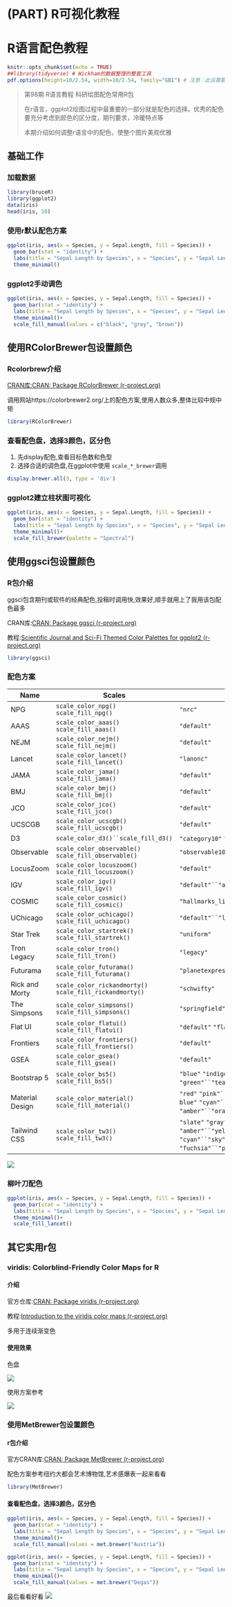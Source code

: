 # (PART) R可视化教程 {-}


# R语言配色教程

```r
knitr::opts_chunk$set(echo = TRUE)
##library(tidyverse) # Wickham的数据整理的整套工具
pdf.options(height=10/2.54, width=10/2.54, family="GB1") # 注意：此设置要放在最后
```

> 第98期 R语言教程 科研绘图配色常用R包
>
> 在r语言，ggplot2绘图过程中最重要的一部分就是配色的选择。优秀的配色要充分考虑到颜色的区分度，期刊要求，冷暖特点等
>
> 本期介绍如何调整r语言中的配色，使整个图片美观优雅


## 基础工作

### 加载数据

```r
library(bruceR)
library(ggplot2)
data(iris)
head(iris, 10)
```

### 使用r默认配色方案

```r
ggplot(iris, aes(x = Species, y = Sepal.Length, fill = Species)) +
  geom_bar(stat = "identity") +
  labs(title = "Sepal Length by Species", x = "Species", y = "Sepal Length") +
  theme_minimal()
```

### ggplot2手动调色

```r
ggplot(iris, aes(x = Species, y = Sepal.Length, fill = Species)) +
  geom_bar(stat = "identity") +
  labs(title = "Sepal Length by Species", x = "Species", y = "Sepal Length") +
  theme_minimal()+
  scale_fill_manual(values = c("black", "grey", "brown"))
```

## 使用RColorBrewer包设置颜色
### Rcolorbrew介绍

[CRAN库:CRAN: Package RColorBrewer (r-project.org)](https://cran.r-project.org/web/packages/RColorBrewer/)

调用网站https://colorbrewer2.org/上的配色方案,使用人数众多,整体比较中规中矩

```r
library(RColorBrewer)
```



### 查看配色盘，选择3颜色，区分色


1. 先display配色,查看目标色数和色型
2. 选择合适的调色盘,在ggplot中使用 `scale_*_brewer`调用

```r
display.brewer.all(3, type = 'div')
```


### ggplot2建立柱状图可视化
```r
ggplot(iris, aes(x = Species, y = Sepal.Length, fill = Species)) +
  geom_bar(stat = "identity") +
  labs(title = "Sepal Length by Species", x = "Species", y = "Sepal Length") +
  theme_minimal()+
  scale_fill_brewer(palette = "Spectral")

```



## 使用ggsci包设置颜色


### R包介绍

ggsci包含期刊或软件的经典配色,投稿时调用快,效果好,顺手就用上了我用该包配色最多

CRAN库:[CRAN: Package ggsci (r-project.org)](https://cran.r-project.org/web/packages/ggsci/)

教程:[Scientific Journal and Sci-Fi Themed Color Palettes for ggplot2 (r-project.org)](https://cran.r-project.org/web/packages/ggsci/vignettes/ggsci.html)
```r
library(ggsci)
```

### 配色方案

| Name            | Scales                                                   | Palette Types                                                                                                                                                                                                    | Palette Generator    |
| --------------- | -------------------------------------------------------- | ---------------------------------------------------------------------------------------------------------------------------------------------------------------------------------------------------------------- | -------------------- |
| NPG             | `scale_color_npg()` `scale_fill_npg()`                   | `"nrc"`                                                                                                                                                                                                          | `pal_npg()`          |
| AAAS            | `scale_color_aaas()` `scale_fill_aaas()`                 | `"default"`                                                                                                                                                                                                      | `pal_aaas()`         |
| NEJM            | `scale_color_nejm()` `scale_fill_nejm()`                 | `"default"`                                                                                                                                                                                                      | `pal_nejm()`         |
| Lancet          | `scale_color_lancet()` `scale_fill_lancet()`             | `"lanonc"`                                                                                                                                                                                                       | `pal_lancet()`       |
| JAMA            | `scale_color_jama()` `scale_fill_jama()`                 | `"default"`                                                                                                                                                                                                      | `pal_jama()`         |
| BMJ             | `scale_color_bmj()` `scale_fill_bmj()`                   | `"default"`                                                                                                                                                                                                      | `pal_bmj()`          |
| JCO             | `scale_color_jco()` `scale_fill_jco()`                   | `"default"`                                                                                                                                                                                                      | `pal_jco()`          |
| UCSCGB          | `scale_color_ucscgb()` `scale_fill_ucscgb()`             | `"default"`                                                                                                                                                                                                      | `pal_ucscgb()`       |
| D3              | `scale_color_d3()``scale_fill_d3()`                      | `"category10"` `"category20"` `"category20b"` `"category20c"`                                                                                                                                                    | `pal_d3()`           |
| Observable      | `scale_color_observable()` `scale_fill_observable()`     | `"observable10"`                                                                                                                                                                                                 | `pal_observable()`   |
| LocusZoom       | `scale_color_locuszoom()` `scale_fill_locuszoom()`       | `"default"`                                                                                                                                                                                                      | `pal_locuszoom()`    |
| IGV             | `scale_color_igv()` `scale_fill_igv()`                   | `"default"``"alternating"`                                                                                                                                                                                       | `pal_igv()`          |
| COSMIC          | `scale_color_cosmic()` `scale_fill_cosmic()`             | `"hallmarks_light"``"hallmarks_dark"``"signature_substitutions"`                                                                                                                                                 | `pal_cosmic()`       |
| UChicago        | `scale_color_uchicago()` `scale_fill_uchicago()`         | `"default"``"light"``"dark"`                                                                                                                                                                                     | `pal_uchicago()`     |
| Star Trek       | `scale_color_startrek()` `scale_fill_startrek()`         | `"uniform"`                                                                                                                                                                                                      | `pal_startrek()`     |
| Tron Legacy     | `scale_color_tron()` `scale_fill_tron()`                 | `"legacy"`                                                                                                                                                                                                       | `pal_tron()`         |
| Futurama        | `scale_color_futurama()` `scale_fill_futurama()`         | `"planetexpress"`                                                                                                                                                                                                | `pal_futurama()`     |
| Rick and Morty  | `scale_color_rickandmorty()` `scale_fill_rickandmorty()` | `"schwifty"`                                                                                                                                                                                                     | `pal_rickandmorty()` |
| The Simpsons    | `scale_color_simpsons()` `scale_fill_simpsons()`         | `"springfield"`                                                                                                                                                                                                  | `pal_simpsons()`     |
| Flat UI         | `scale_color_flatui()` `scale_fill_flatui()`             | `"default"` `"flattastic"` `"aussie"`                                                                                                                                                                            | `pal_flatui()`       |
| Frontiers       | `scale_color_frontiers()` `scale_fill_frontiers()`       | `"default"`                                                                                                                                                                                                      | `pal_frontiers()`    |
| GSEA            | `scale_color_gsea()` `scale_fill_gsea()`                 | `"default"`                                                                                                                                                                                                      | `pal_gsea()`         |
| Bootstrap 5     | `scale_color_bs5()` `scale_fill_bs5()`                   | `"blue"` `"indigo"``"purple"` `"pink"``"red"` `"orange"``"yellow"` `"green"``"teal"` `"cyan"``"gray"`                                                                                                            | `pal_bs5()`          |
| Material Design | `scale_color_material()` `scale_fill_material()`         | `"red"` `"pink"``"purple"` `"deep-purple"``"indigo"` `"blue"``"light-blue"` `"cyan"``"teal"` `"green"``"light-green"` `"lime"``"yellow"` `"amber"``"orange"` `"deep-orange"``"brown"` `"grey"``"blue-grey"`      | `pal_material()`     |
| Tailwind CSS    | `scale_color_tw3()` `scale_fill_tw3()`                   | `"slate"` `"gray"``"zinc"` `"neutral"``"stone"` `"red"``"orange"` `"amber"``"yellow"` `"lime"``"green"` `"emerald"``"teal"` `"cyan"``"sky"` `"blue"``"indigo"` `"violet"``"purple"` `"fuchsia"``"pink"` `"rose"` | `pal_tw3()`          |

![](https://vip.123pan.cn/1813062489//7%20pic/202410190948181.png)



### 柳叶刀配色

```r
ggplot(iris, aes(x = Species, y = Sepal.Length, fill = Species)) +
  geom_bar(stat = "identity") +
  labs(title = "Sepal Length by Species", x = "Species", y = "Sepal Length") +
  theme_minimal()+
  scale_fill_lancet()
```

## 其它实用r包

### viridis: Colorblind-Friendly Color Maps for R

#### 介绍

官方仓库:[CRAN: Package viridis (r-project.org)](https://cran.r-project.org/web/packages/viridis/)

教程:[Introduction to the viridis color maps (r-project.org)](https://cran.r-project.org/web/packages/viridis/vignettes/intro-to-viridis.html)

多用于连续渐变色

#### 使用效果

色盘

![](https://vip.123pan.cn/1813062489//7%20pic/202410190953713.png)

使用方案参考

![](https://vip.123pan.cn/1813062489//7%20pic/202410190953450.png)


### 使用MetBrewer包设置颜色

#### r包介绍

官方CRAN库:[CRAN: Package MetBrewer (r-project.org)](https://cran.r-project.org/web/packages/MetBrewer/)

配色方案参考纽约大都会艺术博物馆,艺术感爆表一起来看看

```r
library(MetBrewer)
```


#### 查看配色盘，选择3颜色，区分色
```r
ggplot(iris, aes(x = Species, y = Sepal.Length, fill = Species)) +
  geom_bar(stat = "identity") +
  labs(title = "Sepal Length by Species", x = "Species", y = "Sepal Length") +
  theme_minimal()+
  scale_fill_manual(values = met.brewer("Austria"))

```




```r
ggplot(iris, aes(x = Species, y = Sepal.Length, fill = Species)) +
  geom_bar(stat = "identity") +
  labs(title = "Sepal Length by Species", x = "Species", y = "Sepal Length") +
  theme_minimal()+
  scale_fill_manual(values = met.brewer("Degas"))
```

最后看看好看
![](https://vip.123pan.cn/1813062489//7%20pic/202410191013574.png)

